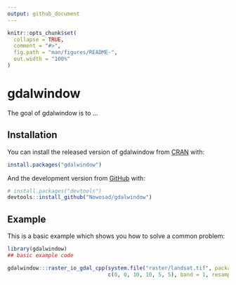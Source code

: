 ```yaml
---
output: github_document
---
```


<!-- README.md is generated from README.Rmd. Please edit that file -->

```r
knitr::opts_chunk$set(
  collapse = TRUE,
  comment = "#>",
  fig.path = "man/figures/README-",
  out.width = "100%"
)
```

# gdalwindow

<!-- badges: start -->
<!-- badges: end -->

The goal of gdalwindow is to ...

## Installation

You can install the released version of gdalwindow from [CRAN](https://CRAN.R-project.org) with:

``` r
install.packages("gdalwindow")
```

And the development version from [GitHub](https://github.com/) with:

``` r
# install.packages("devtools")
devtools::install_github("Nowosad/gdalwindow")
```
## Example

This is a basic example which shows you how to solve a common problem:

```r
library(gdalwindow)
## basic example code
```

```r
gdalwindow:::raster_io_gdal_cpp(system.file("raster/landsat.tif", package = "spDataLarge"), 
                                c(0, 0, 10, 10, 5, 5), band = 1, resample = "")
```

